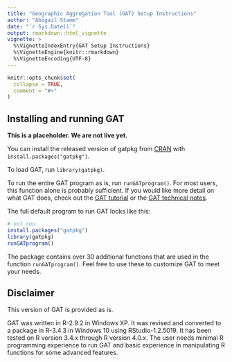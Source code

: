 ```yaml
---
title: "Geographic Aggregation Tool (GAT) Setup Instructions"
author: "Abigail Stamm"
date: "`r Sys.Date()`"
output: rmarkdown::html_vignette
vignette: >
  %\VignetteIndexEntry{GAT Setup Instructions}
  %\VignetteEngine{knitr::rmarkdown}
  %\VignetteEncoding{UTF-8}
---
```


```r
knitr::opts_chunk$set(
  collapse = TRUE,
  comment = "#>"
)
```

## Installing and running GAT

**This is a placeholder. We are not live yet.**

You can install the released version of gatpkg from [CRAN](https://CRAN.R-project.org) with `install.packages("gatpkg")`. 

To load GAT, run `library(gatpkg)`.

To run the entire GAT program as is, run `runGATprogram()`. For most users, this function alone is probably sufficient. If you would like more detail on what GAT does, check out the [GAT tutorial](gat_tutorial.html) or the [GAT technical notes](gat_tech_notes.html).

The full default program to run GAT looks like this:

```r
# not run
install.packages("gatpkg")
library(gatpkg)
runGATprogram()
```

The package contains over 30 additional functions that are used in the function `runGATprogram()`. Feel free to use these to customize GAT to meet your needs. 

## Disclaimer

This version of GAT is provided as is. 

GAT was written in R-2.9.2 in Windows XP. It was revised and converted to a package in R-3.4.3 in Windows 10 using RStudio-1.2.5019. It has been tested on R version 3.4.x through R version 4.0.x. The user needs minimal R programming experience to run GAT and basic experience in manipulating R functions for some advanced features. 

